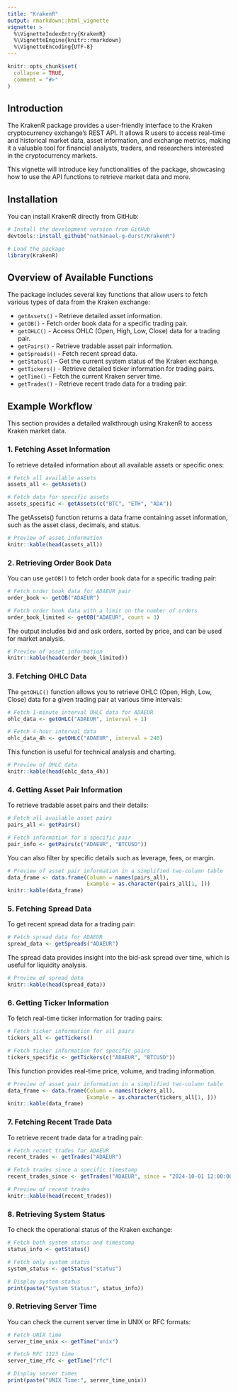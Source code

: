 ---
title: "KrakenR"
output: rmarkdown::html_vignette
vignette: >
  %\VignetteIndexEntry{KrakenR}
  %\VignetteEngine{knitr::rmarkdown}
  %\VignetteEncoding{UTF-8}
---

```{r, include = FALSE}
knitr::opts_chunk$set(
  collapse = TRUE,
  comment = "#>"
)
```

## Introduction

The KrakenR package provides a user-friendly interface to the Kraken cryptocurrency exchange's REST API. It allows R users to access real-time and historical market data, asset information, and exchange metrics, making it a valuable tool for financial analysts, traders, and researchers interested in the cryptocurrency markets.

This vignette will introduce key functionalities of the package, showcasing how to use the API functions to retrieve market data and more.

## Installation

You can install KrakenR directly from GitHub:

```{r install_load, eval=FALSE}
# Install the development version from GitHub
devtools::install_github("nathanael-g-durst/KrakenR")

```

```{r setup}
# Load the package
library(KrakenR)
```

## Overview of Available Functions

The package includes several key functions that allow users to fetch various types of data from the Kraken exchange:

  * `getAssets()` - Retrieve detailed asset information.
  * `getOB()` - Fetch order book data for a specific trading pair.
  * `getOHLC()` - Access OHLC (Open, High, Low, Close) data for a trading pair.
  * `getPairs()` - Retrieve tradable asset pair information.
  * `getSpreads()` - Fetch recent spread data.
  * `getStatus()` - Get the current system status of the Kraken exchange.
  * `getTickers()` - Retrieve detailed ticker information for trading pairs.
  * `getTime()` - Fetch the current Kraken server time.
  * `getTrades()` - Retrieve recent trade data for a trading pair.

## Example Workflow

This section provides a detailed walkthrough using KrakenR to access Kraken market data.

### 1. Fetching Asset Information

To retrieve detailed information about all available assets or specific ones:
```{r fetching_asset_information}
# Fetch all available assets
assets_all <- getAssets()

# Fetch data for specific assets
assets_specific <- getAssets(c("BTC", "ETH", "ADA"))

```

The getAssets() function returns a data frame containing asset information, such as the asset class, decimals, and status.

```{r fetching_asset_information_example, echo=FALSE}
# Preview of asset information
knitr::kable(head(assets_all))

```

### 2. Retrieving Order Book Data

You can use `getOB()` to fetch order book data for a specific trading pair:

```{r retrieving_order_book_data}
# Fetch order book data for ADAEUR pair
order_book <- getOB("ADAEUR")

# Fetch order book data with a limit on the number of orders
order_book_limited <- getOB("ADAEUR", count = 3)

```

The output includes bid and ask orders, sorted by price, and can be used for market analysis.

```{r retrieving_order_book_data_example, echo=FALSE}
# Preview of asset information
knitr::kable(head(order_book_limited))

```

### 3. Fetching OHLC Data

The `getOHLC()` function allows you to retrieve OHLC (Open, High, Low, Close) data for a given trading pair at various time intervals:

```{r fetching_ohlc_data}
# Fetch 1-minute interval OHLC data for ADAEUR
ohlc_data <- getOHLC("ADAEUR", interval = 1)

# Fetch 4-hour interval data
ohlc_data_4h <- getOHLC("ADAEUR", interval = 240)

```

This function is useful for technical analysis and charting.

```{r fetching_ohlc_data_example, echo=FALSE}
# Preview of OHLC data
knitr::kable(head(ohlc_data_4h))

```

### 4. Getting Asset Pair Information

To retrieve tradable asset pairs and their details:

```{r getting_asset_pair_information}
# Fetch all available asset pairs
pairs_all <- getPairs()

# Fetch information for a specific pair
pair_info <- getPairs(c("ADAEUR", "BTCUSD"))

```

You can also filter by specific details such as leverage, fees, or margin.

```{r getting_asset_pair_information_example, echo=FALSE}
# Preview of asset pair information in a simplified two-column table
data_frame <- data.frame(Column = names(pairs_all),
                         Example = as.character(pairs_all[1, ]))
knitr::kable(data_frame)

```

### 5. Fetching Spread Data

To get recent spread data for a trading pair:

```{r fetching_spread_data}
# Fetch spread data for ADAEUR
spread_data <- getSpreads("ADAEUR")

```

The spread data provides insight into the bid-ask spread over time, which is useful for liquidity analysis.

```{r fetching_spread_data_example, echo=FALSE}
# Preview of spread data
knitr::kable(head(spread_data))

```

### 6. Getting Ticker Information

To fetch real-time ticker information for trading pairs:

```{r getting_ticker_information}
# Fetch ticker information for all pairs
tickers_all <- getTickers()

# Fetch ticker information for specific pairs
tickers_specific <- getTickers(c("ADAEUR", "BTCUSD"))

```

This function provides real-time price, volume, and trading information.

```{r getting_ticker_information_example, echo=FALSE}
# Preview of asset pair information in a simplified two-column table
data_frame <- data.frame(Column = names(tickers_all),
                         Example = as.character(tickers_all[1, ]))
knitr::kable(data_frame)

```

### 7. Fetching Recent Trade Data

To retrieve recent trade data for a trading pair:

```{r fetching_recent_trade_data}
# Fetch recent trades for ADAEUR
recent_trades <- getTrades("ADAEUR")

# Fetch trades since a specific timestamp
recent_trades_since <- getTrades("ADAEUR", since = "2024-10-01 12:00:00")

```

```{r fetching_recent_trade_data_example, echo=FALSE}
# Preview of recent trades
knitr::kable(head(recent_trades))

```

### 8. Retrieving System Status

To check the operational status of the Kraken exchange:

```{r retrieving_system_status}
# Fetch both system status and timestamp
status_info <- getStatus()

# Fetch only system status
system_status <- getStatus("status")

```

```{r retrieving_system_status_example, echo=FALSE}
# Display system status
print(paste("System Status:", status_info))

```

### 9. Retrieving Server Time

You can check the current server time in UNIX or RFC formats:

```{r retrieving_server_time}
# Fetch UNIX time
server_time_unix <- getTime("unix")

# Fetch RFC 1123 time
server_time_rfc <- getTime("rfc")

```

```{r retrieving_server_time_example, echo=FALSE}
# Display server times
print(paste("UNIX Time:", server_time_unix))

```
